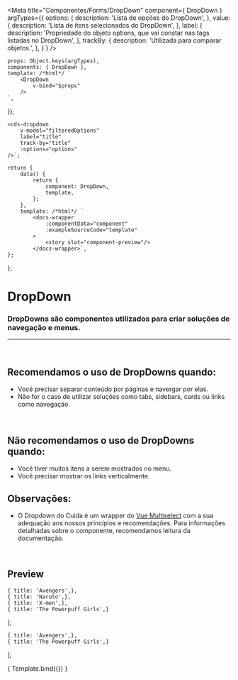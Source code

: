 
<Meta
	title="Componentes/Forms/DropDown"
	component={ DropDown }
	argTypes={{
		options: {
			description: 'Lista de opções do DropDown',
		},
		value: {
			description: 'Lista de itens selecionados do DropDown',
		},
		label: {
			description: 'Propriedade do objeto options, que vai constar nas tags listadas no DropDown',
		},
		trackBy: {
			description: 'Utilizada para comparar objetos.',
		},
	}
}
/>

	props: Object.keys(argTypes),
	components: { DropDown },
	template: /*html*/ `
		<DropDown
			v-bind="$props" 
		/>
	`,
});

	<cds-dropdown
		v-model="filteredOptions"
		label="title"
		track-by="title"
		:options="options"
	/>`;

	return {
		data() {
			return {
				component: DropDown,
				template,
			};
		},
		template: /*html*/ `
			<docs-wrapper
				:componentData="component"
				:exampleSourceCode="template"
			>
				<story slot="component-preview"/>
			</docs-wrapper>`,
	};
};

# DropDown

### DropDowns são componentes utilizados para criar soluções de navegação e menus.
---
<br />

## Recomendamos o uso de DropDowns quando:
- Você precisar separar conteúdo por páginas e navergar por elas.
- Não for o caso de utilizar soluções como tabs, sidebars, cards ou links como navegação.

<br />

## Não recomendamos o uso de DropDowns quando:
- Você tiver muitos itens a serem mostrados no menu.
- Você precisar mostrar os links verticalmente.

## Observações:
- O Dropdown do Cuida é um wrapper do <a href="https://vue-multiselect.js.org/">Vue Multiselect</a>
com a sua adequação aos nossos princípios e recomendações. Para informações detalhadas sobre o componente, recomendamos
leitura da documentação.

<br />

## Preview

	{ title: 'Avengers',},
	{ title: 'Naruto',},
	{ title: 'X-men',},
	{ title: 'The Powerpuff Girls',}
];

	{ title: 'Avengers',},
	{ title: 'The Powerpuff Girls',}
];

<Canvas>
	<Story
		name="DropDown"
		decorators={[docsDecorator]}
		args={{
			options,
			value,
			label: 'title',
			trackBy: 'title',
		}}
	>
		{ Template.bind({}) }
	</Story>
</Canvas>

<ArgsTable story="DropDown" />